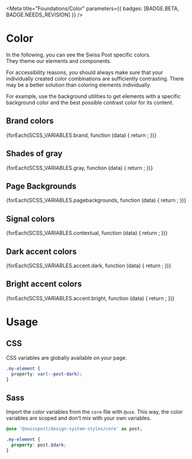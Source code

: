 
<Meta title="Foundations/Color" parameters={{ badges: [BADGE.BETA, BADGE.NEEDS_REVISION] }} />

# Color

In the following, you can see the Swiss Post specific colors.<br/>
They theme our elements and components.

<div className="alert alert-info alert-md mt-regular">
  For accessibility reasons, you should always make sure that your individually created color combinations are sufficiently contrasting. There may be a better solution than coloring elements individually.

For example, use the <LinkTo kind="utilities-background--background-containers">background utilities</LinkTo> to get elements with a specific background color and the best possible contrast color for its content.

</div>

## Brand colors

<section className="color-swatch__section">
  {forEach(SCSS_VARIABLES.brand, function (data) {
    return <ColorSwatch key={data.key} name={data.key} color={data.value} />;
  })}
</section>

## Shades of gray

<section className="color-swatch__section">
  {forEach(SCSS_VARIABLES.gray, function (data) {
    return <ColorSwatch key={data.key} name={data.key} color={data.value} />;
  })}
</section>

## Page Backgrounds

<section className="color-swatch__section">
  {forEach(SCSS_VARIABLES.pagebackgrounds, function (data) {
    return <ColorSwatch key={data.key} name={data.key} color={data.value} noCSS />;
  })}
</section>

## Signal colors

<section className="color-swatch__section">
  {forEach(SCSS_VARIABLES.contextual, function (data) {
    return <ColorSwatch key={data.key} name={data.key} color={data.value} />;
  })}
</section>

## Dark accent colors

<section className="color-swatch__section">
  {forEach(SCSS_VARIABLES.accent.dark, function (data) {
    return <ColorSwatch key={data.key} name={data.key} color={data.value} />;
  })}
</section>

## Bright accent colors

<section className="color-swatch__section">
  {forEach(SCSS_VARIABLES.accent.bright, function (data) {
    return <ColorSwatch key={data.key} name={data.key} color={data.value} />;
  })}
</section>

# Usage

## CSS

CSS variables are globally available on your page.

```css dark
.my-element {
  property: var(--post-dark);
}
```

## Sass

Import the color variables from the `core` file with `@use`. This way, the color variables are scoped and don't mix with your own variables.

```scss dark
@use '@swisspost/design-system-styles/core' as post;

.my-element {
  property: post.$dark;
}
```
